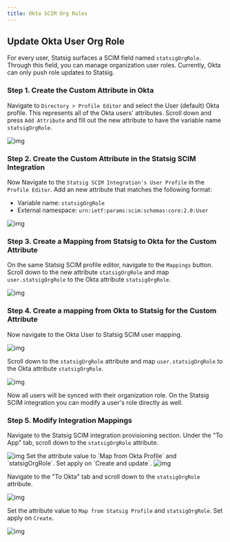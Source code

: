 ```yaml
---
title: Okta SCIM Org Roles
---
```



## Update Okta User Org Role

For every user, Statsig surfaces a SCIM field named `statsigOrgRole`. Through this field, you can manage organization user roles.
Currently, Okta can only push role updates to Statsig.

### Step 1. Create the Custom Attribute in Okta

Navigate to `Directory > Profile Editor` and select the User (default) Okta profile. This represents all of the Okta users' attributes.
Scroll down and press `Add Attribute` and fill out the new attribute to have the variable name `statsigOrgRole`.

<Frame>
  <img src="/images/okta_scim_steps/org_steps/step1.png" alt="img" />
</Frame>

### Step 2. Create the Custom Attribute in the Statsig SCIM Integration

Now Navigate to the `Statsig SCIM Integration's User Profile` in the `Profile Editor`.
Add an new attribute that matches the following format:

- Variable name: `statsigOrgRole`
- External namespace: `urn:ietf:params:scim:schemas:core:2.0:User`

<Frame>
  <img src="/images/okta_scim_steps/org_steps/step2.png" alt="img" />
</Frame>

### Step 3. Create a Mapping from Statsig to Okta for the Custom Attribute

On the same Statsig SCIM profile editor, navigate to the `Mappings` button.
Scroll down to the new attribute `statsigOrgRole` and map `user.statsigOrgRole` to the Okta attribute `statsigOrgRole`.

<Frame>
  <img src="/images/okta_scim_steps/org_steps/step3.png" alt="img" />
</Frame>

### Step 4. Create a mapping from Okta to Statsig for the Custom Attribute

Now navigate to the Okta User to Statsig SCIM user mapping.
<Frame>
  <img src="/images/okta_scim_steps/org_steps/step4_1.png" alt="img" />
</Frame>

Scroll down to the `statsigOrgRole` attribute and map `user.statsigOrgRole` to the Okta attribute `statsigOrgRole`.

<Frame>
  <img src="/images/okta_scim_steps/org_steps/step4_2.png" alt="img" />
</Frame>

Now all users will be synced with their organization role. On the Statsig SCIM integration you can modify a user's role directly as well.

### Step 5. Modify Integration Mappings

Navigate to the Statsig SCIM integration provisioning section.
Under the "To App" tab, scroll down to the `statsigOrgRole` attribute.

<Frame>
  <img src="/images/okta_scim_steps/org_steps/step5_1.png" alt="img" />
</Frame>
Set the attribute value to `Map from Okta Profile` and `statsigOrgRole`.
Set apply on `Create and update`.

<Frame>
  <img src="/images/okta_scim_steps/org_steps/step5_2.png" alt="img" />
</Frame>

Navigate to the "To Okta" tab and scroll down to the `statsigOrgRole` attribute.
<Frame>
  <img src="/images/okta_scim_steps/org_steps/step5_3.png" alt="img" />
</Frame>

Set the attribute value to `Map from Statsig Profile` and `statsigOrgRole`.
Set apply on `Create`.

<Frame>
  <img src="/images/okta_scim_steps/org_steps/step5_4.png" alt="img" />
</Frame>